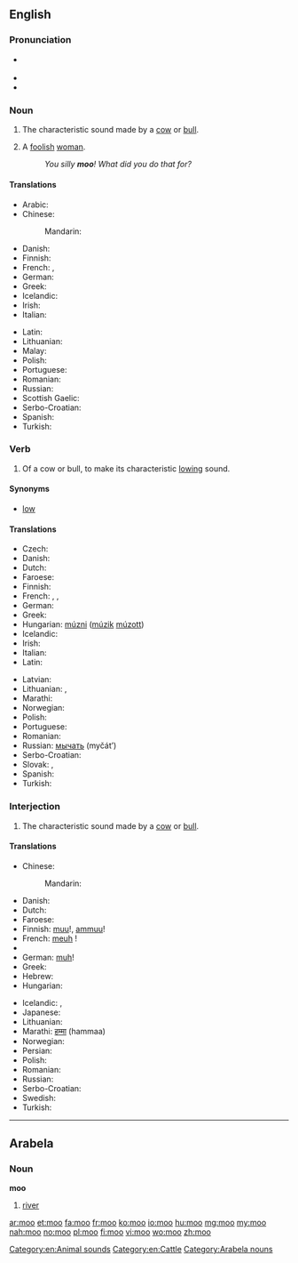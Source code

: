{{also|möö|MOO|Moʻo|moʻo}}
==English==

===Pronunciation===
* {{a|UK|US}} {{IPA|/muː/}}
* {{rhymes|uː}}
* {{homophones|mu}}
{{examples-right|examples={{audio|Mudchute cow 1.ogg|the sound of a cow's "moo"}}}}

===Noun===
{{en-noun}}

# {{onomatopoeia}} The characteristic sound made by a [[cow]] or [[bull]].
# {{UK|slang|mildly|_|derogatory}} A [[foolish]] [[woman]].
#: ''You silly '''moo'''! What did you do that for?''

====Translations====
{{trans-top|characteristic sound made by a cow or bull}}
* Arabic: {{t-|ar|جوار|m|tr=jiwaar}}
* Chinese:
*: Mandarin: {{t-|cmn|哞|tr=mōu|sc=Hani}}
* Danish: {{t-|da|muh}}
* Finnish: {{t+|fi|ammunta}}
* French: {{t+|fr|meuglement|m}}, {{t+|fr|beuglement|m}}
* German: {{t-|de|Muh|n}}
* Greek: {{t-|el|μουγκανητό|n|tr=mougkanitó|sc=Grek}}
* Icelandic: {{t-|is|baul|n}}
* Irish: {{t-|ga|géim|f}}
* Italian: {{t-|it|muggito|m}}
{{trans-mid}}
* Latin: {{t-|la|mugitus}}
* Lithuanian: {{t-|lt|mūkimas|m}}
* Malay: {{t-|ms|tenguh}}
* Polish: {{t+|pl|muczenie|n}}
* Portuguese: {{t+|pt|mugido}}
* Romanian: {{t-|ro|muget|n}}
* Russian: {{t+|ru|мычание|n|tr=myčánije}}
* Scottish Gaelic: {{t-|gd|mò}}
* Serbo-Croatian: {{t-|sh|мукање|n|tr=mukanje|sc=Cyrl}}
* Spanish: {{t-|es|mugido}}
* Turkish: {{t-|tr|mö}}
{{trans-bottom}}

===Verb===
{{en-verb}}

# {{intransitive}} Of a cow or bull, to make its characteristic [[low#Etymology 2|lowing]] sound.

====Synonyms====
* [[low]]

====Translations====
{{trans-top|to make a lowing sound}}
* Czech: {{t-|cs|bučet}}
* Danish: {{t-|da|brøle}}
* Dutch: {{t+|nl|loeien}}
* Faroese: {{t-|fo|belja}}
* Finnish: {{t+|fi|ammua}}
* French: {{t+|fr|meugler}}, {{t+|fr|beugler}}, {{t+|fr|mugir}}
* German: {{t-|de|muhen}}
* Greek: {{t+|el|μουγκανίζω|tr=mougkanízo|sc=Grek}}
* Hungarian: [[múzni]] ([[múzik]] [[múzott]])
* Icelandic: {{t-|is|baula}}
* Irish: {{t-|ga|géim}}
* Italian: {{t-|it|muggire}}
* Latin: {{t-|la|mugio}}
{{trans-mid}}
* Latvian: {{t-|lv|maut}}
* Lithuanian: {{t-|lt|mūkti|f}}, {{t-|lt|mykti}}
* Marathi: {{t-|mr|हंबरण|tr=humbarna|sc=Deva}}
* Norwegian: {{t-|no|raute}}
* Polish: {{t-|pl|muczeć}}
* Portuguese: {{t+|pt|mugir}}
* Romanian: {{t+|ro|mugi}}
* Russian: [[мычать]] (myčát’)
* Serbo-Croatian: {{t-|sh|мукати|tr=mukati|sc=Cyrl}}
* Slovak: {{t-|sk|mučať}}, {{t-|sk|bučeť}}
* Spanish: {{t-|es|mugir}}
* Turkish: {{t-|tr|mölemek}}
{{trans-bottom}}

===Interjection===
{{en-interj}}

# The characteristic sound made by a [[cow]] or [[bull]].

====Translations====
{{trans-top|sound made by a cow or bull}}
* Chinese:
*: Mandarin: {{t-|cmn|哞|tr=mōu|sc=Hani}}
* Danish: {{t-|da|muh}}
* Dutch: {{t-|nl|boe}}
* Faroese: {{t-|fo|mø}}
* Finnish: [[muu]]!, [[ammuu]]!
* French: [[meuh]]&nbsp;!
* {{trreq|Georgian}}
* German: [[muh]]!
* Greek: {{t+|el|μου|tr=mou|sc=Grek}} {{qualifier|usually with a prolonged ου}}
* Hebrew: {{t+|he|מו|m|sc=Hebr}}
* Hungarian: {{t-|hu|mú}}
{{trans-mid}}
* Icelandic: {{t-|is|mu}}, {{t-|is|mö}}
* Japanese: {{t-|ja|モー|tr=mō|sc=Jpan}}
* Lithuanian: {{t-|lt|mū}}
* Marathi: [[हम्मा]] (hammaa)
* Norwegian: {{t+|no|mø}}
* Persian: {{t+|fa|ما|tr=mâ|sc=fa-Arab}}
* Polish: {{t+|pl|mu}}
* Romanian: {{t-|ro|mu}}
* Russian: {{t+|ru|му|tr=mu}}
* Serbo-Croatian: {{t-|sh|му|tr=mu|sc=Cyrl}}
* Swedish: {{t+|sv|mu}}
* Turkish: {{t-|tr|mö}}
{{trans-bottom}}

[[Category:en:Animal sounds]]
[[Category:en:Cattle]]

----

==Arabela==

===Noun===
'''moo'''

# [[river]]

[[Category:Arabela nouns]]

[[ar:moo]]
[[et:moo]]
[[fa:moo]]
[[fr:moo]]
[[ko:moo]]
[[io:moo]]
[[hu:moo]]
[[mg:moo]]
[[my:moo]]
[[nah:moo]]
[[no:moo]]
[[pl:moo]]
[[fi:moo]]
[[vi:moo]]
[[wo:moo]]
[[zh:moo]]